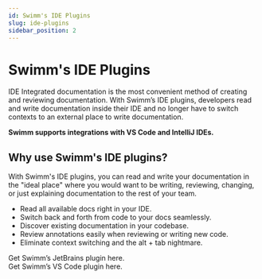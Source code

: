 ```yaml
---
id: Swimm's IDE Plugins
slug: ide-plugins
sidebar_position: 2
---
```


# Swimm's IDE Plugins
<Link href="https://swimm.io/blog/ide-integrated-documentation-using-swimm/"> IDE Integrated documentation</Link> is the most convenient method of creating and reviewing documentation. With Swimm’s IDE plugins, developers read and write documentation inside their IDE and no longer have to switch contexts to an external place to write documentation.

**Swimm supports integrations with VS Code and IntelliJ IDEs.**

## Why use Swimm's IDE plugins?

With Swimm's IDE plugins, you can read and write your documentation in the "ideal place" where you would want to be writing, reviewing, changing, or just explaining documentation to the rest of your team. 

- Read all available docs right in your IDE.
- Switch back and forth from code to your docs seamlessly. 
- Discover existing documentation in your codebase.
- Review annotations easily when reviewing or writing new code.
- Eliminate context switching and the alt + tab nightmare. 

<Link href="https://plugins.jetbrains.com/plugin/17201-swimm">Get Swimm’s JetBrains plugin here.</Link><br/>
<Link href="https://marketplace.visualstudio.com/items?itemName=Swimm.swimm">Get Swimm’s VS Code plugin here.</Link>
